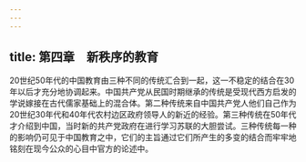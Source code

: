 ```yaml
---
---
---
```

title: 第四章　新秩序的教育
---



20世纪50年代的中国教育由三种不同的传统汇合到一起，这一不稳定的结合在30年以后才充分地协调起来。中国共产党从民国时期继承的传统是受现代西方启发的学说嫁接在古代儒家基础上的混合体。第二种传统来自中国共产党人他们自己作为20世纪30年代和40年代农村边区政府领导人的新近的经验。第三种传统在50年代才介绍到中国，当时新的共产党政府在进行学习苏联的大胆尝试。三种传统每一种的影响仍可见于中国教育之中，它们的主旨通过它们所产生的多变的结合而牢牢地铭刻在现今公众的心目中官方的论述中。